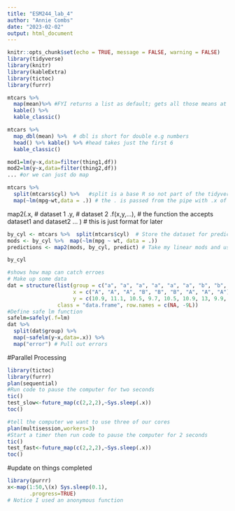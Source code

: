```yaml
---
title: "ESM244_lab_4"
author: "Annie Combs"
date: "2023-02-02"
output: html_document
---
```


```r
knitr::opts_chunk$set(echo = TRUE, message = FALSE, warning = FALSE)
library(tidyverse)
library(knitr)
library(kableExtra)
library(tictoc)
library(furrr)
```


```r
mtcars %>% 
  map(mean)%>% #FYI returns a list as default; gets all those means at once instead of doing a super long for loop
  kable() %>% 
  kable_classic()
```
```r
mtcars %>% 
  map_dbl(mean) %>%  # dbl is short for double e.g numbers
  head() %>% kable() %>% #head takes just the first 6
  kable_classic()
```

```r
mod1=lm(y~x,data=filter(thing1,df))
mod2=lm(y~x,data=filter(thing2,df))
... #or we can just do map

mtcars %>% 
  split(mtcars$cyl) %>%   #split is a base R so not part of the tidyverse
  map(~lm(mpg~wt,data = .)) # the . is passed from the pipe with .x of map
```


map2(.x,  # dataset 1
     .y,  # dataset 2
     .f(x,y,...),  # the function the accepts dataset1 and dataset2 
     ...
     ) # this is just format for later


```r
by_cyl <- mtcars %>%  split(mtcars$cyl)  # Store the dataset for predictions
mods <- by_cyl %>%  map(~lm(mpg ~ wt, data = .))
predictions <- map2(mods, by_cyl, predict) # Take my linear mods and use the data to predict mpg

by_cyl
```
```r
#shows how map can catch erroes
# Make up some data
dat = structure(list(group = c("a", "a", "a", "a", "a", "a", "b", "b", "b"), 
                     x = c("A", "A", "A", "B", "B", "B", "A", "A", "A"), 
                     y = c(10.9, 11.1, 10.5, 9.7, 10.5, 10.9, 13, 9.9, 10.3)), 
                class = "data.frame", row.names = c(NA, -9L))
#Define safe lm function
safelm=safely(.f=lm)
dat %>% 
  split(dat$group) %>%
  map(~safelm(y~x,data=.x)) %>% 
  map("error") # Pull out errors
```
#Parallel Processing

```r
library(tictoc)
library(furrr)
plan(sequential)
#Run code to pause the computer for two seconds
tic()
test_slow<-future_map(c(2,2,2),~Sys.sleep(.x))
toc()
```

```r
#tell the computer we want to use three of our cores
plan(multisession,workers=3)
#Start a timer then run code to pause the computer for 2 seconds
tic()
test_fast<-future_map(c(2,2,2),~Sys.sleep(.x))
toc()
```
#update on things completed

```r
library(purrr)
x<-map(1:50,\(x) Sys.sleep(0.1),
       .progress=TRUE)
# Notice I used an anonymous function
```

